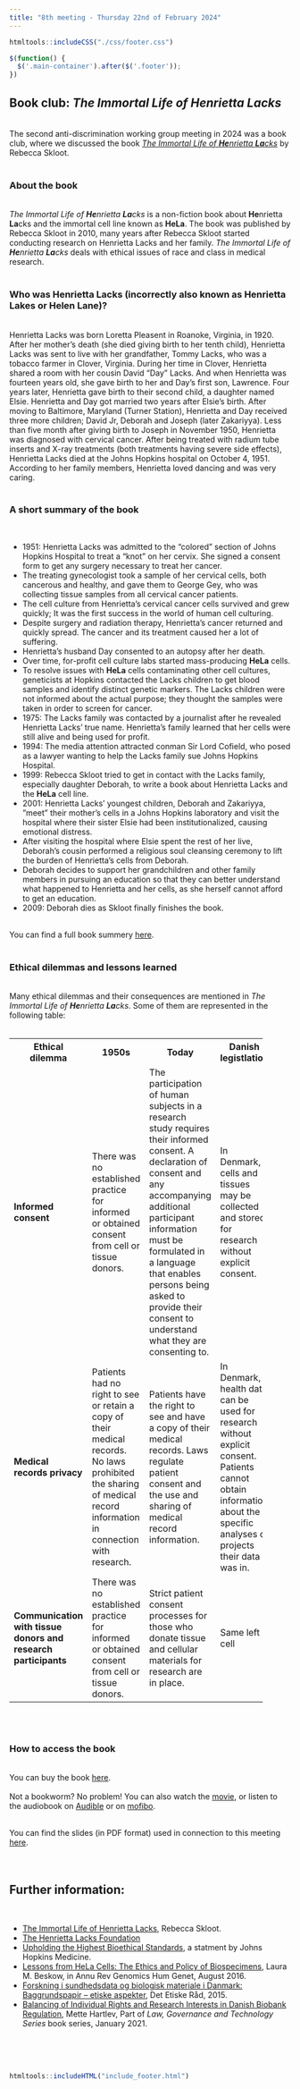 ```yaml
---
title: "8th meeting - Thursday 22nd of February 2024"
---
```


```r
htmltools::includeCSS("./css/footer.css")
```

```js
$(function() {
  $('.main-container').after($('.footer'));
})
```

## Book club: _The Immortal Life of <b>He</b>nrietta <b>La</b>cks_
<br>
The second anti-discrimination working group meeting in 2024 was a book club, where we discussed the book <a href="https://rebeccaskloot.com/the-immortal-life/about-the-book/" target="_blank" rel="noopener noreferrer" title="The Immortal Life of Henrietta Lacks">_The Immortal Life of <b>He</b>nrietta <b>La</b>cks_</a> by Rebecca Skloot.
<br><br>

### About the book
<br>
_The Immortal Life of <b>He</b>nrietta <b>La</b>cks_ is a non-fiction book about <b>He</b>nrietta <b>La</b>cks and the immortal cell line known as <b>HeLa</b>. The book was published by Rebecca Skloot in 2010, many years after Rebecca Skloot started conducting research on Henrietta Lacks and her family. _The Immortal Life of <b>He</b>nrietta <b>La</b>cks_ deals with ethical issues of race and class in medical research.
<br><br>

### Who was Henrietta Lacks (incorrectly also known as Henrietta Lakes or Helen Lane)?
<br>
Henrietta Lacks was born Loretta Pleasent in Roanoke, Virginia, in 1920. After her mother's death (she died giving birth to her tenth child), Henrietta Lacks was sent to live with her grandfather, Tommy Lacks, who was a tobacco farmer in Clover, Virginia. During her time in Clover, Henrietta shared a room with her cousin David "Day" Lacks. And when Henrietta was fourteen years old, she gave birth to her and Day's first son, Lawrence. Four years later, Henrietta gave birth to their second child, a daughter named Elsie. Henrietta and Day got married two years after Elsie's birth.
After moving to Baltimore, Maryland (Turner Station), Henrietta and Day received three more children; David Jr, Deborah and Joseph (later Zakariyya). Less than five month after giving birth to Joseph in November 1950, Henrietta was diagnosed with cervical cancer. After being treated with radium tube inserts and X-ray treatments (both treatments having severe side effects), Henrietta Lacks died at the Johns Hopkins hospital on October 4, 1951.
<br>
According to her family members, Henrietta loved dancing and was very caring. 
<br><br>

### A short summary of the book
<br>

* 1951: Henrietta Lacks was admitted to the “colored” section of Johns Hopkins Hospital to treat a “knot” on her cervix. She signed a consent form to get any surgery necessary to treat her cancer.
* The treating gynecologist took a sample of her cervical cells, both cancerous and healthy, and gave them to George Gey, who was collecting tissue samples from all cervical cancer patients.
* The cell culture from Henrietta’s cervical cancer cells survived and grew quickly; It was the first success in the world of human cell culturing.
* Despite surgery and radiation therapy, Henrietta’s cancer returned and quickly spread. The cancer and its treatment caused her a lot of suffering.
* Henrietta’s husband Day consented to an autopsy after her death.
* Over time, for-profit cell culture labs started mass-producing <b>HeLa</b> cells.
* To resolve issues with <b>HeLa</b> cells contaminating other cell cultures, geneticists at Hopkins contacted the Lacks children to get blood samples and identify distinct genetic markers. The Lacks children were not informed about the actual purpose; they thought the samples were taken in order to screen for cancer.
* 1975: The Lacks family was contacted by a journalist after he revealed Henrietta Lacks’ true name. Henrietta's family learned that her cells were still alive and being used for profit.
* 1994: The media attention attracted conman Sir Lord Cofield, who posed as a lawyer wanting to help the Lacks family sue Johns Hopkins Hospital.
* 1999: Rebecca Skloot tried to get in contact with the Lacks family, especially daughter Deborah, to write a book about Henrietta Lacks and the <b>HeLa</b> cell line.
* 2001: Henrietta Lacks' youngest children, Deborah and Zakariyya, ”meet” their mother’s cells in a Johns Hopkins laboratory and visit the hospital where their sister Elsie had been institutionalized, causing emotional distress.
* After visiting the hospital where Elsie spent the rest of her live, Deborah's cousin performed a religious soul cleansing ceremony to lift the burden of Henrietta’s cells from Deborah.
* Deborah decides to support her grandchildren and other family members in pursuing an education so that they can better understand what happened to Henrietta and her cells, as she herself cannot afford to get an education.
* 2009: Deborah dies as Skloot finally finishes the book.

<br>
You can find a full book summery <a href="https://www.sparknotes.com/lit/immortal-life/summary/" target="_blank" rel="noopener noreferrer" title="The Immortal Life of Henrietta Lacks Full Book Summary">here</a>.
<br><br>

### Ethical dilemmas and lessons learned
<br>
Many ethical dilemmas and their consequences are mentioned in  _The Immortal Life of <b>He</b>nrietta <b>La</b>cks_. Some of them are represented in the following table:
<br><br>

<table style="width:90%;border-spacing:30px;">
  <tr>
    <th style="width:20%">Ethical dilemma</th>
    <th style="width:26%">1950s</th>
    <th style="width:26%">Today</th>
    <th>Danish legistlation</th>
  </tr>
  <tr>
    <td>__Informed consent__</td> <!-- Table Data (cell) -->
    <td>There was no established practice for informed or obtained consent from cell or tissue donors.</td>
    <td>The participation of human subjects in a research study requires their informed consent. A declaration of consent and any accompanying additional participant information must be formulated in a language that enables persons being asked to provide their consent to understand what they are consenting to.</td>
    <td> In Denmark, cells and tissues may be collected and stored for research without explicit consent.</td>
  </tr>
  <tr>
    <td>__Medical records privacy__</td> <!-- Table Data (cell) -->
    <td>Patients had no right to see or retain a copy of their medical records. No laws prohibited the sharing of medical record information in connection with research.</td>
    <td>Patients have the right to see and have a copy of their medical records. Laws regulate patient consent and the use and sharing of medical record information.</td>
    <td> In Denmark, health data can be used for research without explicit consent. Patients cannot obtain information about the specific analyses or projects their data was in.</td>
  </tr>
  <tr>
    <td>__Communication with tissue donors and research participants__</td> <!-- Table Data (cell) -->
    <td>There was no established practice for informed or obtained consent from cell or tissue donors.</td>
    <td>Strict patient consent processes for those who donate tissue and cellular materials for research are in place.</td>
    <td> Same left cell </td>
  </tr>
</table>

<br><br>

### How to access the book
<br>
You can buy the book <a href="https://www.saxo.com/dk/the-immortal-life-of-henrietta-lacks_rebecca-skloot_paperback_9781400052189" target="_blank" rel="noopener noreferrer" title="The Immortal Life of Henrietta Lacks by Rebecca Skloot">here</a>.
<br><br>
Not a bookworm? No problem! You can also watch the <a href="https://www.imdb.com/title/tt5686132/" target="_blank" rel="noopener noreferrer" title="The Immortal Life of Henrietta Lacks">movie</a>, or listen to the audiobook on <a href="https://www.amazon.com/Immortal-Life-Henrietta-Lacks/dp/B0036UZCRM" target="_blank" rel="noopener noreferrer" title="The Immortal Life of Henrietta Lacks">Audible</a> or on <a href="https://mofibo.com/dk/authors/rebecca-skloot-4268" target="_blank" rel="noopener noreferrer" title="The Immortal Life of Henrietta Lacks">mofibo</a>.
<br><br>

You can find the slides (in PDF format) used in connection to this meeting <a href="Slides/ADWG_meeting8_book_club_HeLa.pdf" target="_blank" rel="noopener noreferrer" title="ADWG meeting - Book club: The Immortal Life of Henrietta Lacks">here</a>.
<br><br><br>

## Further information:
<br>

* <a href="https://rebeccaskloot.com/the-immortal-life/about-the-book/" target="_blank" rel="noopener noreferrer" title="The Immortal Life of Henrietta Lacks by Rebecca Skloot">The Immortal Life of Henrietta Lacks</a>, Rebecca Skloot.
* <a href="http://henriettalacksfoundation.org/" target="_blank" rel="noopener noreferrer" title="The Henrietta Lacks Foundation">The Henrietta Lacks Foundation</a>
* <a href="https://www.hopkinsmedicine.org/henrietta-lacks/upholding-the-highest-bioethical-standards" target="_blank" rel="noopener noreferrer" title="Upholding the highest Bioethical Standards">Upholding the Highest Bioethical Standards</a>, a statment by Johns Hopkins Medicine.
* <a href="https://doi.org/10.1146/annurev-genom-083115-022536" target="_blank" rel="noopener noreferrer" title="Lessons from HeLa Cells: The Ethics and Policy of Biospecimens">Lessons from HeLa Cells: The Ethics and Policy of Biospecimens</a>, Laura M. Beskow, in Annu Rev Genomics Hum Genet, August 2016.
* <a href="https://nationaltcenterforetik.dk/Media/637882233450564012/2015-05-12-Sundhedsdata-etiske-aspekter.pdf" target="_blank" rel="noopener noreferrer" title="Forskning i sundhedsdata og biologisk materiale i Danmark">Forskning i sundhedsdata og biologisk materiale i Danmark: Baggrundspapir – etiske aspekter</a>, Det Etiske Råd, 2015.
* <a href="https://link.springer.com/chapter/10.1007/978-3-030-49388-2_11" target="_blank" rel="noopener noreferrer" title="Balancing of Individual Rights and Research Interests in Danish Biobank Regulation">Balancing of Individual Rights and Research Interests in Danish Biobank Regulation</a>, Mette Hartlev, Part of _Law, Governance and Technology Series_ book series, January 2021.

<br><br><br>

```r
htmltools::includeHTML("include_footer.html")
```